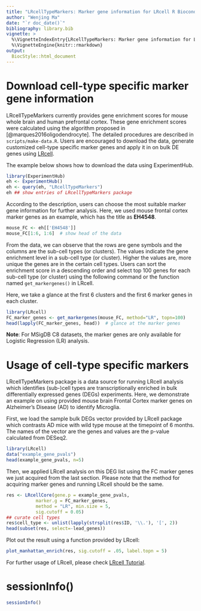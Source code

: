```yaml
---
title: "LRcellTypeMarkers: Marker gene information for LRcell R Bioconductor package using Bioconductor's ExperimentHub"
author: "Wenjing Ma"
date: "`r doc_date()`"
bibliography: library.bib
vignette: >
  %\VignetteIndexEntry{LRcellTypeMarkers: Marker gene information for LRcell R Bioconductor package using Bioconductor's ExperimentHub}
  %\VignetteEngine{knitr::rmarkdown}
output: 
  BiocStyle::html_document
---
```


# Download cell-type specific marker gene information

LRcellTypeMarkers currently provides gene enrichment scores for mouse whole brain
and human prefrontal cortex. These gene enrichment scores were calculated
using the algorithm proposed in [@marques2016oligodendrocyte]. The detailed 
procedures are described in `scripts/make-data.R`. Users are encouraged
to download the data, generate customized cell-type specific marker genes and
apply it in on bulk DE genes using [LRcell](https://github.com/marvinquiet/LRcell). 

The example below shows how to download the data using ExperimentHub.

```r
library(ExperimentHub)
eh <- ExperimentHub()
eh <- query(eh, "LRcellTypeMarkers")
eh ## show entries of LRcellTypeMarkers package
```

According to the description, users can choose the most suitable marker gene
information for further analysis. Here, we used mouse frontal cortex marker genes
as an example, which has the title as **EH4548**.

```r
mouse_FC <- eh[['EH4548']]
mouse_FC[1:6, 1:6]  # show head of the data
```

From the data, we can observe that the rows are gene symbols and the columns are 
the sub-cell types (or clusters). The values indicate the gene enrichment level 
in a sub-cell type (or cluster). Higher the values are, more unique the genes 
are in the certain cell types. Users can sort the enrichment score in a 
descending order and select top 100 genes for each sub-cell type (or cluster) 
using the following command or the function named `get_markergenes()` in LRcell.

Here, we take a glance at the first 6 clusters and the first 6 marker genes in 
each cluster.

```r
library(LRcell)
FC_marker_genes <- get_markergenes(mouse_FC, method="LR", topn=100)
head(lapply(FC_marker_genes, head))  # glance at the marker genes
```

**Note**: For MSigDB C8 datasets, the marker genes are only available for 
Logistic Regression (LR) analysis. 

# Usage of cell-type specific markers
LRcellTypeMarkers package is a data source for running LRcell analysis which 
identifies (sub-)cell types are transcriptionally enriched in bulk differentially
expressed genes (DEGs) experiments. Here, we demonstrate an example on using provided
mouse brain Frontal Cortex marker genes on Alzheimer's Disease (AD) to identify Microglia.

First, we load the sample bulk DEGs vector provided by LRcell package which 
contrasts AD mice with wild type mouse at the timepoint of 6 months. The names 
of the vector are the genes and values are the p-value calculated from DESeq2.

```r
library(LRcell)
data("example_gene_pvals")
head(example_gene_pvals, n=5)
```

Then, we applied LRcell analysis on this DEG list using the FC marker genes we just
acquired from the last section. Please note that the method for acquiring marker genes
and running LRcell should be the same.

```r
res <- LRcellCore(gene.p = example_gene_pvals,
           marker.g = FC_marker_genes,
           method = "LR", min.size = 5, 
           sig.cutoff = 0.05)
## curate cell types
res$cell_type <- unlist(lapply(strsplit(res$ID, '\\.'), '[', 2))
head(subset(res, select=-lead_genes))
```

Plot out the result using a function provided by LRcell:
```r
plot_manhattan_enrich(res, sig.cutoff = .05, label.topn = 5)
```

For further usage of LRcell, please check [LRcell Tutorial](https://github.com/marvinquiet/LRcell).

# sessionInfo()

```r
sessionInfo()
```
